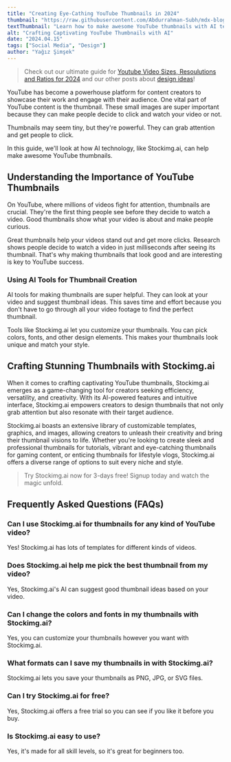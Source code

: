 ```yaml
---
title: "Creating Eye-Cathing YouTube Thumbnails in 2024"
thumbnail: "https://raw.githubusercontent.com/Abdurrahman-Subh/mdx-blog/main/images/youtuber.png"
textThumbnail: "Learn how to make awesome YouTube thumbnails with AI technology. Stockimg.ai makes it easy to create unique and eye-catching thumbnails that get more clicks and views. Try it for free and see the difference!"
alt: "Crafting Captivating YouTube Thumbnails with AI"
date: "2024.04.15"
tags: ["Social Media", "Design"]
author: "Yağız Şimşek"
---
```


<CustomImage
    src="https://raw.githubusercontent.com/Abdurrahman-Subh/mdx-blog/main/images/youtuber.png"
    alt="Crafting Captivating YouTube Thumbnails with AI"
/>

> Check out our ultimate guide for [Youtube Video Sizes, Resoulutions and Ratios for 2024](https://stockimg.ai/blog/social-media/youtube-post-sizes-and-ratios) and our other posts about [design ideas](https://stockimg.ai/blog/design)!

YouTube has become a powerhouse platform for content creators to showcase their work and engage with their audience. One vital part of YouTube content is the thumbnail. These small images are super important because they can make people decide to click and watch your video or not.

Thumbnails may seem tiny, but they're powerful. They can grab attention and get people to click.

In this guide, we'll look at how AI technology, like Stockimg.ai, can help make awesome YouTube thumbnails.

## Understanding the Importance of YouTube Thumbnails

On YouTube, where millions of videos fight for attention, thumbnails are crucial. They're the first thing people see before they decide to watch a video. Good thumbnails show what your video is about and make people curious.

Great thumbnails help your videos stand out and get more clicks. Research shows people decide to watch a video in just milliseconds after seeing its thumbnail. That's why making thumbnails that look good and are interesting is key to YouTube success.

### Using AI Tools for Thumbnail Creation

<CustomImage
    src="https://raw.githubusercontent.com/Abdurrahman-Subh/mdx-blog/main/images/keddyy.png"
    alt="Using AI Tools for Thumbnail Creation"
/>

AI tools for making thumbnails are super helpful. They can look at your video and suggest thumbnail ideas. This saves time and effort because you don't have to go through all your video footage to find the perfect thumbnail.

Tools like Stockimg.ai let you customize your thumbnails. You can pick colors, fonts, and other design elements. This makes your thumbnails look unique and match your style.

## Crafting Stunning Thumbnails with Stockimg.ai

When it comes to crafting captivating YouTube thumbnails, Stockimg.ai emerges as a game-changing tool for creators seeking efficiency, versatility, and creativity. With its AI-powered features and intuitive interface, Stockimg.ai empowers creators to design thumbnails that not only grab attention but also resonate with their target audience.

Stockimg.ai boasts an extensive library of customizable templates, graphics, and images, allowing creators to unleash their creativity and bring their thumbnail visions to life. Whether you're looking to create sleek and professional thumbnails for tutorials, vibrant and eye-catching thumbnails for gaming content, or enticing thumbnails for lifestyle vlogs, Stockimg.ai offers a diverse range of options to suit every niche and style.

> Try Stockimg.ai now for 3-days free! Signup today and watch the magic unfold.

## Frequently Asked Questions (FAQs)


### Can I use Stockimg.ai for thumbnails for any kind of YouTube video?

Yes! Stockimg.ai has lots of templates for different kinds of videos.

### Does Stockimg.ai help me pick the best thumbnail from my video?

Yes, Stockimg.ai's AI can suggest good thumbnail ideas based on your video.

### Can I change the colors and fonts in my thumbnails with Stockimg.ai?

Yes, you can customize your thumbnails however you want with Stockimg.ai.

### What formats can I save my thumbnails in with Stockimg.ai?

Stockimg.ai lets you save your thumbnails as PNG, JPG, or SVG files.

### Can I try Stockimg.ai for free?

Yes, Stockimg.ai offers a free trial so you can see if you like it before you buy.

### Is Stockimg.ai easy to use?

Yes, it's made for all skill levels, so it's great for beginners too.